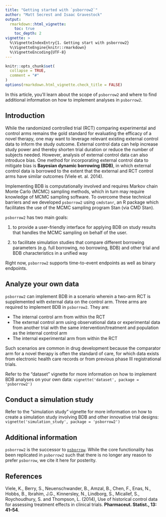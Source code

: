 ```yaml
---
title: "Getting started with `psborrow2`"
author: "Matt Secrest and Isaac Gravestock"
output:
  rmarkdown::html_vignette:
    toc: true
    toc_depth: 2
vignette: >
  %\VignetteIndexEntry{1. Getting start with psborrow2}
  %\VignetteEngine{knitr::rmarkdown}
  %\VignetteEncoding{UTF-8}
---
```


```r
knitr::opts_chunk$set(
  collapse = TRUE,
  comment = "#"
)
options(rmarkdown.html_vignette.check_title = FALSE)
```

In this article, you'll learn about the scope of `psborrow2` and where to find
additional information on how to implement analyses in `psborrow2`.

## Introduction

While the randomized controlled trial (RCT) comparing experimental and control
arms remains the gold standard for evaluating the efficacy of a novel therapy,
one may want to leverage relevant existing external control data to inform the
study outcome. External control data can help increase study power and thereby
shorten trial duration or reduce the number of subjects needed. However,
analysis of external control data can also introduce bias. One method for
incorporating external control data to mitigate bias is **Bayesian dynamic
borrowing (BDB)**, in which external control data is borrowed to the extent
that the external and RCT control arms have similar outcomes
(Viele et. al. 2014).

Implementing BDB is computationally involved and requires Markov chain Monte
Carlo (MCMC) sampling methods, which in turn may require knowledge
of MCMC sampling software. To overcome these technical barriers and
we developed `psborrow2` using `cmdstanr`, an R package which facilitates
the use of the MCMC sampling program Stan (via CMD Stan).

`psborrow2` has two main goals:

1. to provide a user-friendly interface for applying BDB on study results that
handles the MCMC sampling on behalf of the user.

2. to facilitate simulation studies that compare different borrowing parameters
(e.g. full borrowing, no borrowing, BDB) and other trial and BDB
characteristics in a unified way

Right now, `psborrow2` supports time-to-event endpoints as well as
binary endpoints.

## Analyze your own data

`psborrow2` can implement BDB in a scenario wherein a two-arm RCT is
supplemented with external data on the control arm. Three arms are required to
implement BDB in `psborrow2`. They are:

* The internal control arm from within the RCT
* The external control arm using observational data or experimental data
from another trial with the same intervention/treatment and population
as the internal control arm
* The internal experimental arm from within the RCT

Such scenarios are common in drug development because the comparator arm for
a novel therapy is often the standard of care, for which data exists from
electronic health care records or from previous phase III registrational trials.

Refer to the "dataset" vignette for more information on
how to implement BDB analyses on your own data:
`vignette('dataset', package = 'psborrow2')`

## Conduct a simulation study

Refer to the "simulation study" vignette for more information on
how to create a simulation study involving BDB and other innovative trial
designs: `vignette('simulation_study', package = 'psborrow2')`

## Additional information
`psborrow2` is the successor to
[`psborrow`](https://cran.r-project.org/web/packages/psborrow/index.html).
While the core functionality has been replicated in `psborrow2` such that there
is no longer any reason to prefer `psborrow`, we cite it here
for posterity.

## References
Viele, K., Berry, S., Neuenschwander, B., Amzal, B., Chen, F.,
Enas, N., Hobbs, B., Ibrahim, J.G., Kinnersley, N., Lindborg, S., Micallef,
S., Roychoudhury, S. and Thompson, L. (2014),
Use of historical control data for assessing treatment effects in clinical trials.
__Pharmaceut. Statist., 13: 41--54__. \doi{10.1002/pst.1589}
